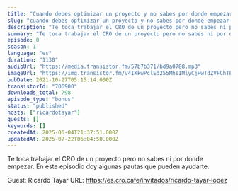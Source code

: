 ```yaml
---
title: "Cuando debes optimizar un proyecto y no sabes por donde empezar, con Ricardo Tayar"
slug: "cuando-debes-optimizar-un-proyecto-y-no-sabes-por-donde-empezar-con-ricardo-tayar"
description: "Te toca trabajar el CRO de un proyecto pero no sabes ni por donde empezar. En este episodio doy algunas pautas que pueden ayudarte.\n\nGuest: Ricardo Tayar\nURL: https://es.cro.cafe/invitados/ricardo-tayar-lopez"
summary: "Te toca trabajar el CRO de un proyecto pero no sabes ni por donde empezar. En este episodio doy algunas pautas que pueden ayudarte."
episode: 0
season: 1
language: "es"
duration: "1130"
audioUrl: "https://media.transistor.fm/57b7b371/bd9a0788.mp3"
imageUrl: "https://img.transistor.fm/v4IKkwPclEd255MhsIMlyCjHwTdZVFChTEXIWyLk6mo/rs:fill:3000:3000:1/q:60/aHR0cHM6Ly9pbWct/dXBsb2FkLXByb2R1/Y3Rpb24udHJhbnNp/c3Rvci5mbS8xZDRj/MmQ3ZDhjMGYwNGFi/ZDcyODk1NWRmMDBj/NTI0Ny5qcGc.webp"
pubDate: 2021-10-27T05:15:14.000Z
transistorId: "706900"
downloads_total: 798
episode_type: "bonus"
status: "published"
hosts: ["ricardotayar"]
guests: []
keywords: []
createdAt: 2025-06-04T21:37:51.000Z
updatedAt: 2025-07-22T06:04:50.000Z
---
```


Te toca trabajar el CRO de un proyecto pero no sabes ni por donde empezar. En este episodio doy algunas pautas que pueden ayudarte.

Guest: Ricardo Tayar
URL: https://es.cro.cafe/invitados/ricardo-tayar-lopez
